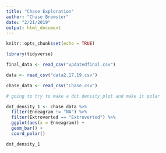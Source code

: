 ```yaml
---
title: "Chase Exploration"
author: "Chase Brewster"
date: "2/21/2019"
output: html_document
---
```


```r
knitr::opts_chunk$set(echo = TRUE)

library(tidyverse)

final_data <- read_csv("updatedfinal.csv")

data <- read_csv("data2.17.19.csv")

chase_data <- read_csv("Chase.csv")
```

```r

# going to try to make a dot density plot and make it polar

dot_density_1 <- chase_data %>% 
  filter(Enneagram != "NA") %>% 
  filter(Extroverted == "Extroverted") %>% 
  ggplot(aes(x = Enneagram)) +
  geom_bar() +
  coord_polar()

dot_density_1
```

